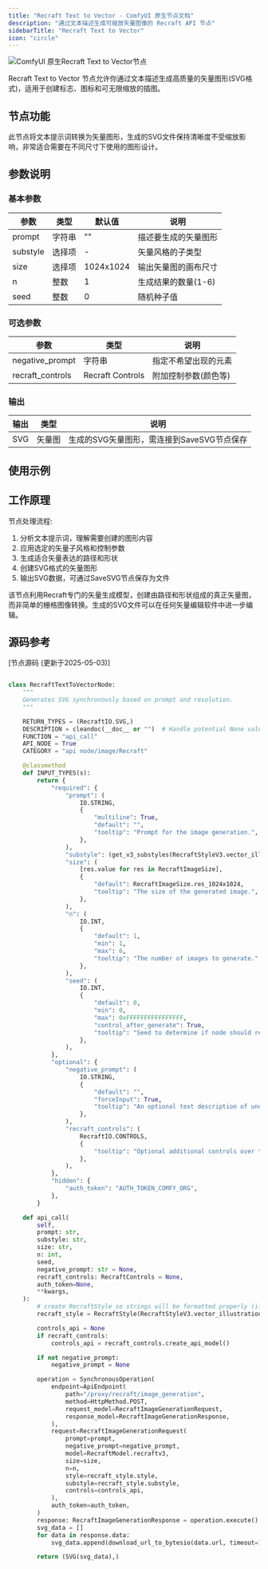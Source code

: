 ```yaml
---
title: "Recraft Text to Vector - ComfyUI 原生节点文档"
description: "通过文本描述生成可缩放矢量图像的 Recraft API 节点"
sidebarTitle: "Recraft Text to Vector"
icon: "circle"
---
```


![ComfyUI 原生Recraft Text to Vector节点](/images/built-in-nodes/api_nodes/recraft/recraft-text-to-vector.jpg)

Recraft Text to Vector 节点允许你通过文本描述生成高质量的矢量图形(SVG格式)，适用于创建标志、图标和可无限缩放的插图。

## 节点功能

此节点将文本提示词转换为矢量图形，生成的SVG文件保持清晰度不受缩放影响，非常适合需要在不同尺寸下使用的图形设计。

## 参数说明

### 基本参数

| 参数 | 类型 | 默认值 | 说明 |
|-----|-----|-------|------|
| prompt | 字符串 | "" | 描述要生成的矢量图形 |
| substyle | 选择项 | - | 矢量风格的子类型 |
| size | 选择项 | 1024x1024 | 输出矢量图的画布尺寸 |
| n | 整数 | 1 | 生成结果的数量(1-6) |
| seed | 整数 | 0 | 随机种子值 |

### 可选参数

| 参数 | 类型 | 说明 |
|-----|-----|------|
| negative_prompt | 字符串 | 指定不希望出现的元素 |
| recraft_controls | Recraft Controls | 附加控制参数(颜色等) |

### 输出

| 输出 | 类型 | 说明 |
|-----|-----|------|
| SVG | 矢量图 | 生成的SVG矢量图形，需连接到SaveSVG节点保存 |

## 使用示例


## 工作原理

节点处理流程:

1. 分析文本提示词，理解需要创建的图形内容
2. 应用选定的矢量子风格和控制参数
3. 生成适合矢量表达的路径和形状
4. 创建SVG格式的矢量图形
5. 输出SVG数据，可通过SaveSVG节点保存为文件

该节点利用Recraft专门的矢量生成模型，创建由路径和形状组成的真正矢量图，而非简单的栅格图像转换。生成的SVG文件可以在任何矢量编辑软件中进一步编辑。

## 源码参考

[节点源码 (更新于2025-05-03)] 

```python

class RecraftTextToVectorNode:
    """
    Generates SVG synchronously based on prompt and resolution.
    """

    RETURN_TYPES = (RecraftIO.SVG,)
    DESCRIPTION = cleandoc(__doc__ or "")  # Handle potential None value
    FUNCTION = "api_call"
    API_NODE = True
    CATEGORY = "api node/image/Recraft"

    @classmethod
    def INPUT_TYPES(s):
        return {
            "required": {
                "prompt": (
                    IO.STRING,
                    {
                        "multiline": True,
                        "default": "",
                        "tooltip": "Prompt for the image generation.",
                    },
                ),
                "substyle": (get_v3_substyles(RecraftStyleV3.vector_illustration),),
                "size": (
                    [res.value for res in RecraftImageSize],
                    {
                        "default": RecraftImageSize.res_1024x1024,
                        "tooltip": "The size of the generated image.",
                    },
                ),
                "n": (
                    IO.INT,
                    {
                        "default": 1,
                        "min": 1,
                        "max": 6,
                        "tooltip": "The number of images to generate.",
                    },
                ),
                "seed": (
                    IO.INT,
                    {
                        "default": 0,
                        "min": 0,
                        "max": 0xFFFFFFFFFFFFFFFF,
                        "control_after_generate": True,
                        "tooltip": "Seed to determine if node should re-run; actual results are nondeterministic regardless of seed.",
                    },
                ),
            },
            "optional": {
                "negative_prompt": (
                    IO.STRING,
                    {
                        "default": "",
                        "forceInput": True,
                        "tooltip": "An optional text description of undesired elements on an image.",
                    },
                ),
                "recraft_controls": (
                    RecraftIO.CONTROLS,
                    {
                        "tooltip": "Optional additional controls over the generation via the Recraft Controls node."
                    },
                ),
            },
            "hidden": {
                "auth_token": "AUTH_TOKEN_COMFY_ORG",
            },
        }

    def api_call(
        self,
        prompt: str,
        substyle: str,
        size: str,
        n: int,
        seed,
        negative_prompt: str = None,
        recraft_controls: RecraftControls = None,
        auth_token=None,
        **kwargs,
    ):
        # create RecraftStyle so strings will be formatted properly (i.e. "None" will become None)
        recraft_style = RecraftStyle(RecraftStyleV3.vector_illustration, substyle=substyle)

        controls_api = None
        if recraft_controls:
            controls_api = recraft_controls.create_api_model()

        if not negative_prompt:
            negative_prompt = None

        operation = SynchronousOperation(
            endpoint=ApiEndpoint(
                path="/proxy/recraft/image_generation",
                method=HttpMethod.POST,
                request_model=RecraftImageGenerationRequest,
                response_model=RecraftImageGenerationResponse,
            ),
            request=RecraftImageGenerationRequest(
                prompt=prompt,
                negative_prompt=negative_prompt,
                model=RecraftModel.recraftv3,
                size=size,
                n=n,
                style=recraft_style.style,
                substyle=recraft_style.substyle,
                controls=controls_api,
            ),
            auth_token=auth_token,
        )
        response: RecraftImageGenerationResponse = operation.execute()
        svg_data = []
        for data in response.data:
            svg_data.append(download_url_to_bytesio(data.url, timeout=1024))

        return (SVG(svg_data),)
```